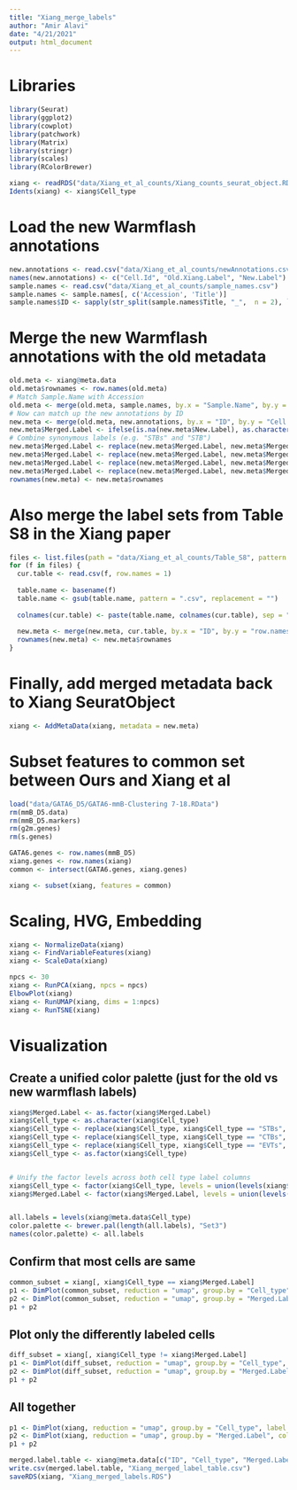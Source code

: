 ---
title: "Xiang_merge_labels"
author: "Amir Alavi"
date: "4/21/2021"
output: html_document
---

# Libraries
```{r message = FALSE, warning = FALSE}
library(Seurat)
library(ggplot2)
library(cowplot)
library(patchwork)
library(Matrix)
library(stringr)
library(scales)
library(RColorBrewer)
```

```{r}
xiang <- readRDS("data/Xiang_et_al_counts/Xiang_counts_seurat_object.RDS")
Idents(xiang) <- xiang$Cell_type
```

# Load the new Warmflash annotations
```{r}
new.annotations <- read.csv("data/Xiang_et_al_counts/newAnnotations.csv")
names(new.annotations) <- c("Cell.Id", "Old.Xiang.Label", "New.Label")
sample.names <- read.csv("data/Xiang_et_al_counts/sample_names.csv")
sample.names <- sample.names[, c('Accession', 'Title')]
sample.names$ID <- sapply(str_split(sample.names$Title, "_",  n = 2), `[`, 2)
```


# Merge the new Warmflash annotations with the old metadata
```{r}
old.meta <- xiang@meta.data
old.meta$rownames <- row.names(old.meta)
# Match Sample.Name with Accession
old.meta <- merge(old.meta, sample.names, by.x = "Sample.Name", by.y = "Accession")
# Now can match up the new annotations by ID
new.meta <- merge(old.meta, new.annotations, by.x = "ID", by.y = "Cell.Id", all.x = TRUE)
new.meta$Merged.Label <- ifelse(is.na(new.meta$New.Label), as.character(new.meta$Cell_type), as.character(new.meta$New.Label))
# Combine synonymous labels (e.g. "STBs" and "STB")
new.meta$Merged.Label <- replace(new.meta$Merged.Label, new.meta$Merged.Label == "STBs", "STB")
new.meta$Merged.Label <- replace(new.meta$Merged.Label, new.meta$Merged.Label == "CTBs", "CTB")
new.meta$Merged.Label <- replace(new.meta$Merged.Label, new.meta$Merged.Label == "EVTs", "EVT")
new.meta$Merged.Label <- replace(new.meta$Merged.Label, new.meta$Merged.Label == "Epi", "EPI")
rownames(new.meta) <- new.meta$rownames
```

# Also merge the label sets from Table S8 in the Xiang paper
```{r}
files <- list.files(path = "data/Xiang_et_al_counts/Table_S8", pattern = "*.csv", full.names = TRUE, recursive  = FALSE)
for (f in files) {
  cur.table <- read.csv(f, row.names = 1)
  
  table.name <- basename(f)
  table.name <- gsub(table.name, pattern = ".csv", replacement = "")
  
  colnames(cur.table) <- paste(table.name, colnames(cur.table), sep = ".")
  
  new.meta <- merge(new.meta, cur.table, by.x = "ID", by.y = "row.names", all.x = TRUE)
  rownames(new.meta) <- new.meta$rownames
}
```
# Finally, add merged metadata back to Xiang SeuratObject
```{r}
xiang <- AddMetaData(xiang, metadata = new.meta)
```

# Subset features to common set between Ours and Xiang et al
```{r message = FALSE, warning = FALSE}
load("data/GATA6_D5/GATA6-mmB-Clustering 7-18.RData")
rm(mmB_D5.data)
rm(mmB_D5.markers)
rm(g2m.genes)
rm(s.genes)

GATA6.genes <- row.names(mmB_D5)
xiang.genes <- row.names(xiang)
common <- intersect(GATA6.genes, xiang.genes)

xiang <- subset(xiang, features = common)
```

# Scaling, HVG, Embedding
```{r message = FALSE, warning = FALSE}
xiang <- NormalizeData(xiang)
xiang <- FindVariableFeatures(xiang)
xiang <- ScaleData(xiang)

npcs <- 30
xiang <- RunPCA(xiang, npcs = npcs)
ElbowPlot(xiang)
xiang <- RunUMAP(xiang, dims = 1:npcs)
xiang <- RunTSNE(xiang)
```
# Visualization
## Create a unified color palette (just for the old vs new warmflash labels)
```{r}
xiang$Merged.Label <- as.factor(xiang$Merged.Label)
xiang$Cell_type <- as.character(xiang$Cell_type)
xiang$Cell_type <- replace(xiang$Cell_type, xiang$Cell_type == "STBs", "STB")
xiang$Cell_type <- replace(xiang$Cell_type, xiang$Cell_type == "CTBs", "CTB")
xiang$Cell_type <- replace(xiang$Cell_type, xiang$Cell_type == "EVTs", "EVT")
xiang$Cell_type <- as.factor(xiang$Cell_type)


# Unify the factor levels across both cell type label columns
xiang$Cell_type <- factor(xiang$Cell_type, levels = union(levels(xiang$Cell_type), levels(xiang$Merged.Label)))
xiang$Merged.Label <- factor(xiang$Merged.Label, levels = union(levels(xiang$Cell_type), levels(xiang$Merged.Label)))


all.labels = levels(xiang@meta.data$Cell_type)
color.palette <- brewer.pal(length(all.labels), "Set3")
names(color.palette) <- all.labels
```

## Confirm that most cells are same
```{r out.width = "100%"}
common_subset = xiang[, xiang$Cell_type == xiang$Merged.Label]
p1 <- DimPlot(common_subset, reduction = "umap", group.by = "Cell_type", label = TRUE, cols = color.palette) + theme_dark() + theme(panel.grid.major = element_blank(), panel.grid.minor = element_blank()) + NoLegend()
p2 <- DimPlot(common_subset, reduction = "umap", group.by = "Merged.Label", cols= color.palette) + theme_dark() + theme(panel.grid.major = element_blank(), panel.grid.minor = element_blank())
p1 + p2
```

## Plot only the differently labeled cells
```{r out.width = "100%"}
diff_subset = xiang[, xiang$Cell_type != xiang$Merged.Label]
p1 <- DimPlot(diff_subset, reduction = "umap", group.by = "Cell_type", label = TRUE, cols = color.palette) + theme_dark() + theme(panel.grid.major = element_blank(), panel.grid.minor = element_blank()) + NoLegend()
p2 <- DimPlot(diff_subset, reduction = "umap", group.by = "Merged.Label", cols= color.palette) + theme_dark() + theme(panel.grid.major = element_blank(), panel.grid.minor = element_blank())
p1 + p2
```

## All together
```{r out.width = "100%"}
p1 <- DimPlot(xiang, reduction = "umap", group.by = "Cell_type", label = TRUE, cols = color.palette) + theme_dark() + theme(panel.grid.major = element_blank(), panel.grid.minor = element_blank()) + NoLegend()
p2 <- DimPlot(xiang, reduction = "umap", group.by = "Merged.Label", cols= color.palette) + theme_dark() + theme(panel.grid.major = element_blank(), panel.grid.minor = element_blank())
p1 + p2
```

```{r}
merged.label.table <- xiang@meta.data[c("ID", "Cell_type", "Merged.Label", "S8.1.Group", "S8.3.Group", "S8.5.Group", "S8.6.1.Group", "S8.6.2.Group")]
write.csv(merged.label.table, "Xiang_merged_label_table.csv")
saveRDS(xiang, "Xiang_merged_labels.RDS")
```

